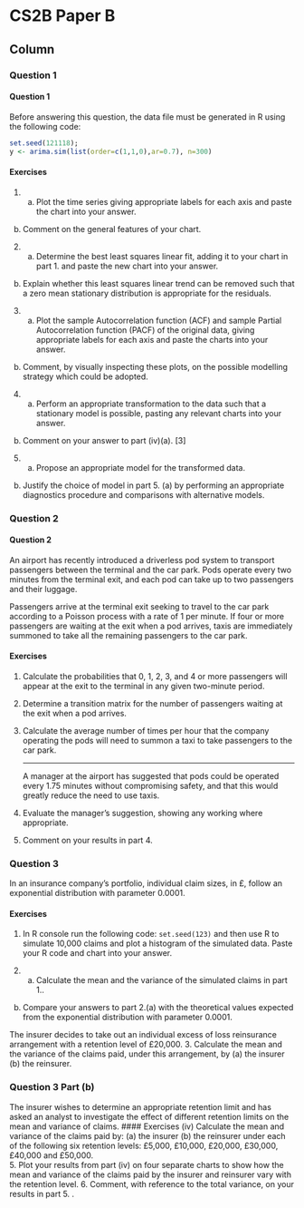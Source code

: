 CS2B Paper B {data-navmenu="R for Risk Modelling and Survival Analysis"}
==============================================================

Column {.tabset}
--------------------------------



### Question 1
<h4> Question 1</h4>

Before answering this question, the data file must be generated in R using the 
following code: 
```r
set.seed(121118); 
y <- arima.sim(list(order=c(1,1,0),ar=0.7), n=300)
```


#### Exercises
1. (a) Plot the time series giving appropriate labels for each axis and paste 
the chart into your answer. 
(b) Comment on the general features of your chart. 
2. (a) Determine the best least squares linear fit, adding it to your chart in 
part 1. and paste the new chart into your answer. 
(b) Explain whether this least squares linear trend can be removed such 
that a zero mean stationary distribution is appropriate for the residuals.

3. (a) Plot the sample Autocorrelation function (ACF) and sample Partial 
Autocorrelation function (PACF) of the original data, giving 
appropriate labels for each axis and paste the charts into your answer.

(b) Comment, by visually inspecting these plots, on the possible modelling 
strategy which could be adopted. 
<p>
4. (a) Perform an appropriate transformation to the data such that a stationary 
model is possible, pasting any relevant charts into your answer. 
(b) Comment on your answer to part (iv)(a). [3]
5.  (a) Propose an appropriate model for the transformed data. 
(b) Justify the choice of model in part 5. (a) by performing an appropriate 
diagnostics procedure and comparisons with alternative models. 

### Question 2


<h4> Question 2</h4>

An airport has recently introduced a driverless pod system to transport passengers 
between the terminal and the car park. Pods operate every two minutes from 
the terminal exit, and each pod can take up to two passengers and their luggage. 

<p>
Passengers arrive at the terminal exit seeking to travel to the car park according to a 
Poisson process with a rate of 1 per minute.
If four or more passengers are waiting at the exit when a pod arrives, taxis are 
immediately summoned to take all the remaining passengers to the car park.

#### Exercises

1. Calculate the probabilities that 0, 1, 2, 3, and 4 or more passengers will appear 
at the exit to the terminal in any given two-minute period. 
2. Determine a transition matrix for the number of passengers waiting at the exit 
when a pod arrives. 
3. Calculate the average number of times per hour that the company operating the 
pods will need to summon a taxi to take passengers to the car park. 
<p>
----
A manager at the airport has suggested that pods could be operated every 
1.75 minutes without compromising safety, and that this would greatly reduce the 
need to use taxis.
4. Evaluate the manager’s suggestion, showing any working where appropriate.

5.  Comment on your results in part 4. 

### Question 3

In an insurance company’s portfolio, individual claim sizes, in £, follow an 
exponential distribution with parameter 0.0001.

#### Exercises
1. In R console run the following code: ``set.seed(123)`` and then use R to 
simulate 10,000 claims and plot a histogram of the simulated data. Paste your 
R code and chart into your answer. 

2. (a) Calculate the mean and the variance of the simulated claims in part 1..
(b) Compare your answers to part 2.(a) with the theoretical values 
expected from the exponential distribution with parameter 0.0001.

The insurer decides to take out an individual excess of loss reinsurance arrangement 
with a retention level of £20,000.
3. Calculate the mean and the variance of the claims paid, under this 
arrangement, by
(a) the insurer
(b) the reinsurer.

### Question 3 Part (b)

The insurer wishes to determine an appropriate retention limit and has asked an 
analyst to investigate the effect of different retention limits on the mean and variance 
of claims.
#### Exercises
(iv) Calculate the mean and variance of the claims paid by:
(a) the insurer
(b) the reinsurer
under each of the following six retention levels:
£5,000, £10,000, £20,000, £30,000, £40,000 and £50,000.  
5.  Plot your results from part (iv) on four separate charts to show how the mean 
and variance of the claims paid by the insurer and reinsurer vary with the 
retention level. 
6. Comment, with reference to the total variance, on your results in part 5. . 
